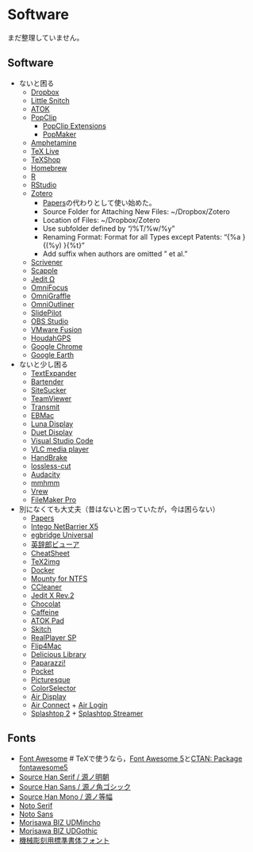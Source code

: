 # Software {#Software}

まだ整理していません。

## Software

- ないと困る
  + [Dropbox](https://www.dropbox.com/)
  + [Little Snitch](https://www.obdev.at/products/littlesnitch/)
  + [ATOK](https://atok.com/)
  + [PopClip](https://pilotmoon.com/popclip/)
    - [PopClip Extensions](http://pilotmoon.com/popclip/extensions/)
    - [PopMaker](https://brettterpstra.com/2014/05/12/popmaker-popclip-extension-generator/)
  + [Amphetamine](https://apps.apple.com/jp/app/amphetamine/id937984704?mt=12)
  + [TeX Live](https://www.tug.org/texlive/)
  + [TeXShop](https://pages.uoregon.edu/koch/texshop/)
  + [Homebrew](https://brew.sh/)
  + [R](https://cran.r-project.org/)
  + [RStudio](https://www.rstudio.com/)
  + [Zotero](https://www.zotero.org/)
    - [Papers](http://www.mekentosj.com/papers/)の代わりとして使い始めた。
    - Source Folder for Attaching New Files: ~/Dropbox/Zotero
    - Location of Files: ~/Dropbox/Zotero
    - Use subfolder defined by "/%T/%w/%y"
    - Renaming Format: Format for all Types except Patents: "{%a }{(%y) }{%t}"
    - Add suffix when authors are omitted " et al."
  + [Scrivener](https://itunes.apple.com/jp/app/scrivener/id418889511?mt=12)
  + [Scapple](https://apps.apple.com/jp/app/scapple/id568020055?mt=12)
  + [Jedit Ω](http://www.artman21.com/jp/jeditOmega/)
  + [OmniFocus](https://itunes.apple.com/jp/app/omnifocus/id402835630?mt=12)
  + [OmniGraffle](https://www.omnigroup.com/omnigraffle)
  + [OmniOutliner](https://www.omnigroup.com/omnioutliner)
  + [SlidePilot](https://slidepilotapp.com/en/)
  + [OBS Studio](https://obsproject.com/)
  + [VMware Fusion](http://www.vmware.com/products/fusion/overview.html)
  + [HoudahGPS](https://www.houdah.com/houdahGPS/)
  + [Google Chrome](https://www.google.com/intl/ja_jp/chrome/)
  + [Google Earth](http://www.google.co.jp/intl/ja/earth/)
- ないと少し困る
  + [TextExpander](https://textexpander.com/)
  + [Bartender](https://www.macbartender.com/)
  + [SiteSucker](https://itunes.apple.com/jp/app/sitesucker/id442168834?mt=12)
  + [TeamViewer](https://www.teamviewer.com/ja/)
  + [Transmit](https://panic.com/transmit/)
  + [EBMac](http://www31.ocn.ne.jp/~h_ishida/MacOS/Mac.html)
  + [Luna Display](https://astropad.com/product/lunadisplay/)
  + [Duet Display](https://ja.duetdisplay.com/)
  + [Visual Studio Code](https://code.visualstudio.com/)
  + [VLC media player](https://www.videolan.org/vlc/)
  + [HandBrake](https://handbrake.fr/)
  + [lossless-cut](https://github.com/mifi/lossless-cut)
  + [Audacity](https://www.audacityteam.org/)
  + [mmhmm](https://www.mmhmm.app/)
  + [Vrew](https://vrew.voyagerx.com/ja/)
  + [FileMaker Pro](http://www.filemaker.co.jp/products/filemaker.html)
- 別になくても大丈夫（昔はないと困っていたが，今は困らない）
  + [Papers](http://www.mekentosj.com/papers/)
  + [Intego NetBarrier X5](https://www.intego.com/)
  + [egbridge Universal](http://www.ergo.co.jp/products/egb17/)
  + [英辞郎ビューア](http://numata.designed.jp/ja/software/eview.html)
  + [CheatSheet](https://www.mediaatelier.com/CheatSheet/)
  + [TeX2img](https://tex2img.tech/)
  + [Docker](https://www.docker.com/)
  + [Mounty for NTFS](https://mounty.app/)
  + [CCleaner](http://www.piriform.com/ccleaner)
  + [Jedit X Rev.2](http://www.artman21.com/jp/jedit_x/)
  + [Chocolat](http://chocolatapp.com)
  + [Caffeine](https://itunes.apple.com/jp/app/caffeine/id411246225?mt=12)
  + [ATOK Pad](https://itunes.apple.com/jp/app/atok-pad/id460883588?mt=12)
  + [Skitch](https://itunes.apple.com/jp/app/skitch/id425955336?mt=12)
  + [RealPlayer SP](http://jp.real.com/?mode=rp_mac)
  + [Flip4Mac](http://www.telestream.net/flip4mac/overview.htm)
  + [Delicious Library](https://itunes.apple.com/jp/app/delicious-library-2/id403067185?mt=12)
  + [Paparazzi!](http://derailer.org/paparazzi/)
  + [Pocket](https://itunes.apple.com/jp/app/pocket/id568494494?mt=12)
  + [Picturesque](https://itunes.apple.com/jp/app/picturesque/id476511387?mt=12)
  + [ColorSelector](http://jp.fujitsu.com/about/design/ud/assistance/colorselector/)
  + [Air Display](http://avatron.com/apps/air-display)
  + [Air Connect](http://avatron.com/apps/air-login) + [Air Login](https://itunes.apple.com/jp/app/air-login/id465539198?mt=8)
  + [Splashtop 2](https://itunes.apple.com/jp/app/splashtop-2-remote-desktop/id562828328?mt=12) + [Splashtop Streamer](http://www.splashtop.com/ja/home)


## Fonts

- [Font Awesome](https://fontawesome.com/) # TeXで使うなら，[Font Awesome 5](https://fontawesome.com/v5/download)と[CTAN: Package fontawesome5](https://www.ctan.org/pkg/fontawesome5)
- [Source Han Serif / 源ノ明朝](https://github.com/adobe-fonts/source-han-serif)
- [Source Han Sans / 源ノ角ゴシック](https://github.com/adobe-fonts/source-han-sans)
- [Source Han Mono / 源ノ等幅](https://github.com/adobe-fonts/source-han-mono)
- [Noto Serif](https://fonts.google.com/noto/specimen/Noto+Serif)
- [Noto Sans](https://fonts.google.com/noto/specimen/Noto+Sans)
- [Morisawa BIZ UDMincho](https://github.com/googlefonts/morisawa-biz-ud-mincho/)
- [Morisawa BIZ UDGothic](https://github.com/googlefonts/morisawa-biz-ud-gothic/)
- [機械彫刻用標準書体フォント](https://font.kim/)
